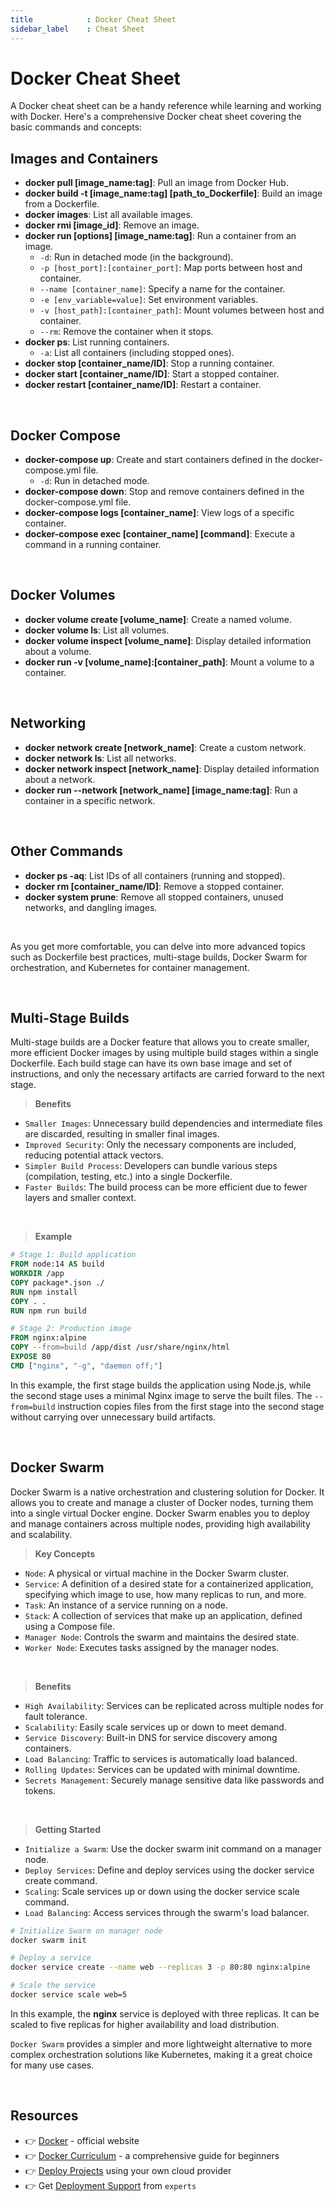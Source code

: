 ```yaml
---
title            : Docker Cheat Sheet
sidebar_label    : Cheat Sheet
---
```


# Docker Cheat Sheet

A Docker cheat sheet can be a handy reference while learning and working with Docker. 
Here's a comprehensive Docker cheat sheet covering the basic commands and concepts:

## Images and Containers

- **docker pull [image_name:tag]**: Pull an image from Docker Hub.
- **docker build -t [image_name:tag] [path_to_Dockerfile]**: Build an image from a Dockerfile.
- **docker images**: List all available images.
- **docker rmi [image_id]**: Remove an image.
- **docker run [options] [image_name:tag]**: Run a container from an image.
  - `-d`: Run in detached mode (in the background).
  - `-p [host_port]:[container_port]`: Map ports between host and container.
  - `--name [container_name]`: Specify a name for the container.
  - `-e [env_variable=value]`: Set environment variables.
  - `-v [host_path]:[container_path]`: Mount volumes between host and container.
  - `--rm`: Remove the container when it stops.
- **docker ps**: List running containers.
  - `-a`: List all containers (including stopped ones).
- **docker stop [container_name/ID]**: Stop a running container.
- **docker start [container_name/ID]**: Start a stopped container.
- **docker restart [container_name/ID]**: Restart a container.

<br />

## Docker Compose

- **docker-compose up**: Create and start containers defined in the docker-compose.yml file.
  - `-d`: Run in detached mode.
- **docker-compose down**: Stop and remove containers defined in the docker-compose.yml file.
- **docker-compose logs [container_name]**: View logs of a specific container.
- **docker-compose exec [container_name] [command]**: Execute a command in a running container.

<br />

## Docker Volumes

- **docker volume create [volume_name]**: Create a named volume.
- **docker volume ls**: List all volumes.
- **docker volume inspect [volume_name]**: Display detailed information about a volume.
- **docker run -v [volume_name]:[container_path]**: Mount a volume to a container.

<br />

## Networking

- **docker network create [network_name]**: Create a custom network.
- **docker network ls**: List all networks.
- **docker network inspect [network_name]**: Display detailed information about a network.
- **docker run --network [network_name] [image_name:tag]**: Run a container in a specific network.

<br />

## Other Commands

- **docker ps -aq**: List IDs of all containers (running and stopped).
- **docker rm [container_name/ID]**: Remove a stopped container.
- **docker system prune**: Remove all stopped containers, unused networks, and dangling images.

<br />

As you get more comfortable, you can delve into more advanced topics such as Dockerfile best practices, 
multi-stage builds, Docker Swarm for orchestration, and Kubernetes for container management.

<br />

## Multi-Stage Builds

Multi-stage builds are a Docker feature that allows you to create smaller, more efficient Docker images by using multiple build stages within a single Dockerfile. 
Each build stage can have its own base image and set of instructions, and only the necessary artifacts are carried forward to the next stage.

> **Benefits**

- `Smaller Images`: Unnecessary build dependencies and intermediate files are discarded, resulting in smaller final images.
- `Improved Security`: Only the necessary components are included, reducing potential attack vectors.
- `Simpler Build Process`: Developers can bundle various steps (compilation, testing, etc.) into a single Dockerfile.
- `Faster Builds`: The build process can be more efficient due to fewer layers and smaller context.

<br />

> **Example**

```Dockerfile
# Stage 1: Build application
FROM node:14 AS build
WORKDIR /app
COPY package*.json ./
RUN npm install
COPY . .
RUN npm run build

# Stage 2: Production image
FROM nginx:alpine
COPY --from=build /app/dist /usr/share/nginx/html
EXPOSE 80
CMD ["nginx", "-g", "daemon off;"]
```

In this example, the first stage builds the application using Node.js, while the second stage uses a minimal Nginx image to serve the built files. 
The `--from=build` instruction copies files from the first stage into the second stage without carrying over unnecessary build artifacts.

<br />

## Docker Swarm

Docker Swarm is a native orchestration and clustering solution for Docker. It allows you to create and manage a cluster of Docker nodes, turning them into a single virtual Docker engine. 
Docker Swarm enables you to deploy and manage containers across multiple nodes, providing high availability and scalability.

> **Key Concepts**

- `Node`: A physical or virtual machine in the Docker Swarm cluster.
- `Service`: A definition of a desired state for a containerized application, specifying which image to use, how many replicas to run, and more.
- `Task`: An instance of a service running on a node.
- `Stack`: A collection of services that make up an application, defined using a Compose file.
- `Manager Node`: Controls the swarm and maintains the desired state.
- `Worker Node`: Executes tasks assigned by the manager nodes.

<br />

> **Benefits**

- `High Availability`: Services can be replicated across multiple nodes for fault tolerance.
- `Scalability`: Easily scale services up or down to meet demand.
- `Service Discovery`: Built-in DNS for service discovery among containers.
- `Load Balancing`: Traffic to services is automatically load balanced.
- `Rolling Updates`: Services can be updated with minimal downtime.
- `Secrets Management`: Securely manage sensitive data like passwords and tokens.

<br />

> **Getting Started**

- `Initialize a Swarm`: Use the docker swarm init command on a manager node.
- `Deploy Services`: Define and deploy services using the docker service create command.
- `Scaling`: Scale services up or down using the docker service scale command.
- `Load Balancing`: Access services through the swarm's load balancer.

```bash
# Initialize Swarm on manager node
docker swarm init

# Deploy a service
docker service create --name web --replicas 3 -p 80:80 nginx:alpine

# Scale the service
docker service scale web=5
```

In this example, the **nginx** service is deployed with three replicas. It can be scaled to five replicas for higher availability and load distribution.

`Docker Swarm` provides a simpler and more lightweight alternative to more complex orchestration solutions like Kubernetes, making it a great choice for many use cases.

<br />

## Resources

- 👉 [Docker](https://www.docker.com/) - official website 
- 👉 [Docker Curriculum](https://docker-curriculum.com/) - a comprehensive guide for beginners 
- 👉 [Deploy Projects](https://deploypro.dev/) using your own cloud provider
- 👉 Get [Deployment Support](https://deploypro.dev/support/) from `experts` 
